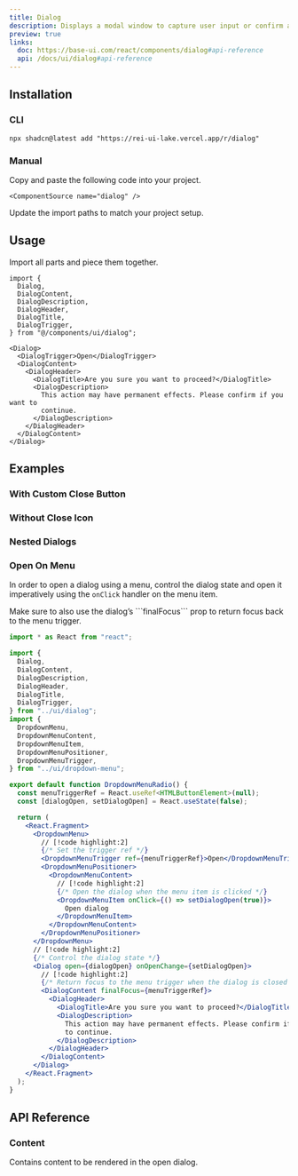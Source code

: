 ```yaml
---
title: Dialog
description: Displays a modal window to capture user input or confirm actions.
preview: true
links:
  doc: https://base-ui.com/react/components/dialog#api-reference
  api: /docs/ui/dialog#api-reference
---
```


<ComponentTabs name="dialog-demo" />

## Installation

### CLI

```package-install
npx shadcn@latest add "https://rei-ui-lake.vercel.app/r/dialog"
```

### Manual

<Steps>

  <Step>
    Copy and paste the following code into your project.

    <ComponentSource name="dialog" />

  </Step>
  
  <Step>Update the import paths to match your project setup.</Step>

</Steps>

## Usage

Import all parts and piece them together.

```tsx
import {
  Dialog,
  DialogContent,
  DialogDescription,
  DialogHeader,
  DialogTitle,
  DialogTrigger,
} from "@/components/ui/dialog";
```

```tsx
<Dialog>
  <DialogTrigger>Open</DialogTrigger>
  <DialogContent>
    <DialogHeader>
      <DialogTitle>Are you sure you want to proceed?</DialogTitle>
      <DialogDescription>
        This action may have permanent effects. Please confirm if you want to
        continue.
      </DialogDescription>
    </DialogHeader>
  </DialogContent>
</Dialog>
```

## Examples

### With Custom Close Button

<ComponentTabs name="dialog-custom-close-button" />

### Without Close Icon

<ComponentTabs name="dialog-with-no-x-button" />

### Nested Dialogs

<ComponentTabs name="dialog-nested" />

### Open On Menu

In order to open a dialog using a menu, control the dialog state and open it imperatively using the `onClick` handler on the menu item.

<Callout title="Return Focus Properly" type="warn">
  Make sure to also use the dialog’s ```finalFocus``` prop to return focus back
  to the menu trigger.
</Callout>

```jsx
import * as React from "react";

import {
  Dialog,
  DialogContent,
  DialogDescription,
  DialogHeader,
  DialogTitle,
  DialogTrigger,
} from "../ui/dialog";
import {
  DropdownMenu,
  DropdownMenuContent,
  DropdownMenuItem,
  DropdownMenuPositioner,
  DropdownMenuTrigger,
} from "../ui/dropdown-menu";

export default function DropdownMenuRadio() {
  const menuTriggerRef = React.useRef<HTMLButtonElement>(null);
  const [dialogOpen, setDialogOpen] = React.useState(false);

  return (
    <React.Fragment>
      <DropdownMenu>
        // [!code highlight:2]
        {/* Set the trigger ref */}
        <DropdownMenuTrigger ref={menuTriggerRef}>Open</DropdownMenuTrigger>
        <DropdownMenuPositioner>
          <DropdownMenuContent>
            // [!code highlight:2]
            {/* Open the dialog when the menu item is clicked */}
            <DropdownMenuItem onClick={() => setDialogOpen(true)}>
              Open dialog
            </DropdownMenuItem>
          </DropdownMenuContent>
        </DropdownMenuPositioner>
      </DropdownMenu>
      // [!code highlight:2]
      {/* Control the dialog state */}
      <Dialog open={dialogOpen} onOpenChange={setDialogOpen}>
        // [!code highlight:2]
        {/* Return focus to the menu trigger when the dialog is closed */}
        <DialogContent finalFocus={menuTriggerRef}>
          <DialogHeader>
            <DialogTitle>Are you sure you want to proceed?</DialogTitle>
            <DialogDescription>
              This action may have permanent effects. Please confirm if you want
              to continue.
            </DialogDescription>
          </DialogHeader>
        </DialogContent>
      </Dialog>
    </React.Fragment>
  );
}
```

## API Reference

### Content

Contains content to be rendered in the open dialog.

<AutoTypeTable path="./types/docs/dialog.ts" name="ContentProps" />
